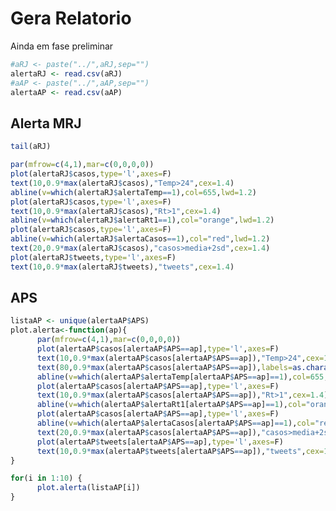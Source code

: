 Gera Relatorio
========================================================
Ainda em fase preliminar

```r
#aRJ <- paste("../",aRJ,sep="")
alertaRJ <- read.csv(aRJ)
#aAP <- paste("../",aAP,sep="")
alertaAP <- read.csv(aAP)

```

Alerta MRJ
----------
```r
tail(aRJ)
```

```r
par(mfrow=c(4,1),mar=c(0,0,0,0))
plot(alertaRJ$casos,type='l',axes=F)
text(10,0.9*max(alertaRJ$casos),"Temp>24",cex=1.4)
abline(v=which(alertaRJ$alertaTemp==1),col=655,lwd=1.2)
plot(alertaRJ$casos,type='l',axes=F)
text(10,0.9*max(alertaRJ$casos),"Rt>1",cex=1.4)
abline(v=which(alertaRJ$alertaRt1==1),col="orange",lwd=1.2)
plot(alertaRJ$casos,type='l',axes=F)
abline(v=which(alertaRJ$alertaCasos==1),col="red",lwd=1.2)
text(20,0.9*max(alertaRJ$casos),"casos>media+2sd",cex=1.4)
plot(alertaRJ$tweets,type='l',axes=F)
text(10,0.9*max(alertaRJ$tweets),"tweets",cex=1.4)
```

APS
-----------

```r
listaAP <- unique(alertaAP$APS)
plot.alerta<-function(ap){
      par(mfrow=c(4,1),mar=c(0,0,0,0))
      plot(alertaAP$casos[alertaAP$APS==ap],type='l',axes=F)
      text(10,0.9*max(alertaAP$casos[alertaAP$APS==ap]),"Temp>24",cex=1.4)
      text(80,0.9*max(alertaAP$casos[alertaAP$APS==ap]),labels=as.character(ap),cex=1.4)
      abline(v=which(alertaAP$alertaTemp[alertaAP$APS==ap]==1),col=655,lwd=1.2)
      plot(alertaAP$casos[alertaAP$APS==ap],type='l',axes=F)
      text(10,0.9*max(alertaAP$casos[alertaAP$APS==ap]),"Rt>1",cex=1.4)
      abline(v=which(alertaAP$alertaRt1[alertaAP$APS==ap]==1),col="orange",lwd=1.2)
      plot(alertaAP$casos[alertaAP$APS==ap],type='l',axes=F)
      abline(v=which(alertaAP$alertaCasos[alertaAP$APS==ap]==1),col="red",lwd=1.2)
      text(20,0.9*max(alertaAP$casos[alertaAP$APS==ap]),"casos>media+2sd",cex=1.4)
      plot(alertaAP$tweets[alertaAP$APS==ap],type='l',axes=F)
      text(10,0.9*max(alertaAP$tweets[alertaAP$APS==ap]),"tweets",cex=1.4)
}
```


```r
for(i in 1:10) {
      plot.alerta(listaAP[i])
}
```

